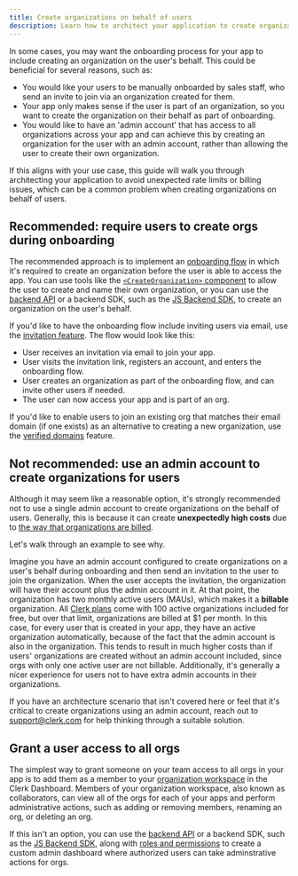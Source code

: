 ```yaml
---
title: Create organizations on behalf of users
description: Learn how to architect your application to create organizations on users' behalf without running into rate limits and billing issues.
---
```


In some cases, you may want the onboarding process for your app to include creating an organization on the user's behalf. This could be beneficial for several reasons, such as:

- You would like your users to be manually onboarded by sales staff, who send an invite to join via an organization created for them.
- Your app only makes sense if the user is part of an organization, so you want to create the organization on their behalf as part of onboarding.
- You would like to have an 'admin account' that has access to all organizations across your app and can achieve this by creating an organization for the user with an admin account, rather than allowing the user to create their own organization.

If this aligns with your use case, this guide will walk you through architecting your application to avoid unexpected rate limits or billing issues, which can be a common problem when creating organizations on behalf of users.

## Recommended: require users to create orgs during onboarding

The recommended approach is to implement an [onboarding flow](/docs/guides/add-onboarding-flow) in which it's required to create an organization before the user is able to access the app. You can use tools like the [`<CreateOrganization>` component](/docs/components/organization/create-organization) to allow the user to create and name their own organization, or you can use the [backend API](/docs/reference/backend-api/tag/Organizations#operation/CreateOrganization) or a backend SDK, such as the [JS Backend SDK](/docs/references/backend/organization/create-organization), to create an organization on the user's behalf.

If you'd like to have the onboarding flow include inviting users via email, use the [invitation feature](/docs/users/invitations). The flow would look like this:

- User receives an invitation via email to join your app.
- User visits the invitation link, registers an account, and enters the onboarding flow.
- User creates an organization as part of the onboarding flow, and can invite other users if needed.
- The user can now access your app and is part of an org.

If you'd like to enable users to join an existing org that matches their email domain (if one exists) as an alternative to creating a new organization, use the [verified domains](/docs/organizations/verified-domains) feature.

## Not recommended: use an admin account to create organizations for users

Although it may seem like a reasonable option, it's strongly recommended not to use a single admin account to create organizations on the behalf of users. Generally, this is because it can create **unexpectedly high costs** due to [the way that organizations are billed](/docs/organizations/overview#monthly-active-organization-mao).

Let's walk through an example to see why.

Imagine you have an admin account configured to create organizations on a user's behalf during onboarding and then send an invitation to the user to join the organization. When the user accepts the invitation, the organization will have their account plus the admin account in it. At that point, the organization has two monthly active users (MAUs), which makes it a **billable** organization. All [Clerk plans](https://clerk.com/pricing) come with 100 active organizations included for free, but over that limit, organizations are billed at $1 per month. In this case, for every user that is created in your app, they have an active organization automatically, because of the fact that the admin account is also in the organization. This tends to result in much higher costs than if users' organizations are created without an admin account included, since orgs with only one active user are not billable. Additionally, it's generally a nicer experience for users not to have extra admin accounts in their organizations.

If you have an architecture scenario that isn't covered here or feel that it's critical to create organizations using an admin account, reach out to [support@clerk.com](mailto:support@clerk.com) for help thinking through a suitable solution.

## Grant a user access to all orgs

The simplest way to grant someone on your team access to all orgs in your app is to add them as a member to your [organization workspace](/docs/organizations/organization-workspaces) in the Clerk Dashboard. Members of your organization workspace, also known as collaborators, can view all of the orgs for each of your apps and perform administrative actions, such as adding or removing members, renaming an org, or deleting an org.

If this isn't an option, you can use the [backend API](/docs/reference/backend-api) or a backend SDK, such as the [JS Backend SDK](/docs/references/backend/overview), along with [roles and permissions](/docs/organizations/roles-permissions) to create a custom admin dashboard where authorized users can take adminstrative actions for orgs.
